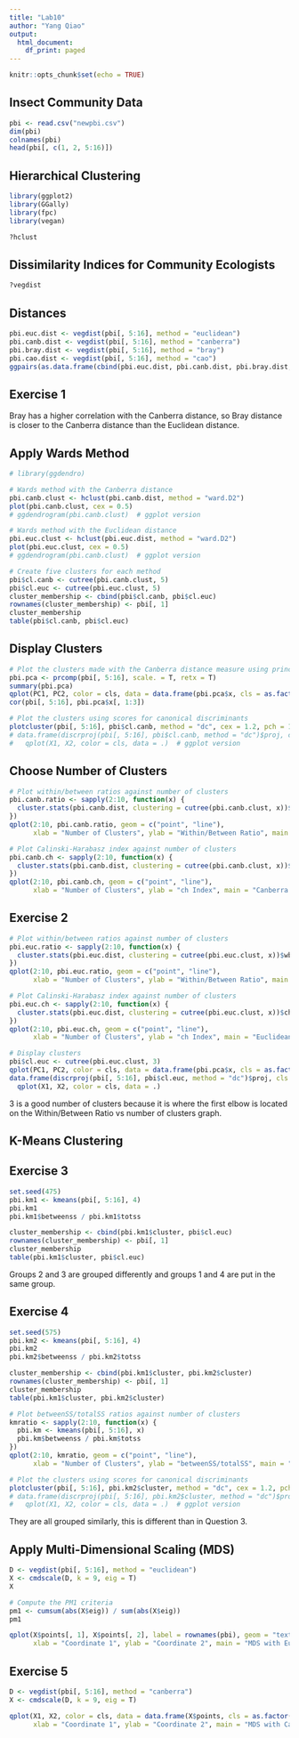 ```yaml
---
title: "Lab10"
author: "Yang Qiao"
output:
  html_document:
    df_print: paged
---
```


```r
knitr::opts_chunk$set(echo = TRUE)
```

## Insect Community Data
```r
pbi <- read.csv("newpbi.csv")
dim(pbi)
colnames(pbi)
head(pbi[, c(1, 2, 5:16)])
```

## Hierarchical Clustering
```r
library(ggplot2)
library(GGally)
library(fpc)
library(vegan)

?hclust
```

## Dissimilarity Indices for Community Ecologists
```r
?vegdist
```

## Distances
```r
pbi.euc.dist <- vegdist(pbi[, 5:16], method = "euclidean")
pbi.canb.dist <- vegdist(pbi[, 5:16], method = "canberra")
pbi.bray.dist <- vegdist(pbi[, 5:16], method = "bray")
pbi.cao.dist <- vegdist(pbi[, 5:16], method = "cao")
ggpairs(as.data.frame(cbind(pbi.euc.dist, pbi.canb.dist, pbi.bray.dist, pbi.cao.dist)))
```

## Exercise 1

Bray has a higher correlation with the Canberra distance, so Bray distance is closer to the Canberra distance than the Euclidean distance.

## Apply Wards Method
```r
# library(ggdendro)

# Wards method with the Canberra distance
pbi.canb.clust <- hclust(pbi.canb.dist, method = "ward.D2")
plot(pbi.canb.clust, cex = 0.5)
# ggdendrogram(pbi.canb.clust)  # ggplot version

# Wards method with the Euclidean distance 
pbi.euc.clust <- hclust(pbi.euc.dist, method = "ward.D2")
plot(pbi.euc.clust, cex = 0.5)
# ggdendrogram(pbi.canb.clust)  # ggplot version

# Create five clusters for each method
pbi$cl.canb <- cutree(pbi.canb.clust, 5)
pbi$cl.euc <- cutree(pbi.euc.clust, 5)
cluster_membership <- cbind(pbi$cl.canb, pbi$cl.euc)
rownames(cluster_membership) <- pbi[, 1]
cluster_membership
table(pbi$cl.canb, pbi$cl.euc)
```

## Display Clusters
```r
# Plot the clusters made with the Canberra distance measure using principal component scores.
pbi.pca <- prcomp(pbi[, 5:16], scale. = T, retx = T)
summary(pbi.pca)
qplot(PC1, PC2, color = cls, data = data.frame(pbi.pca$x, cls = as.factor(pbi$cl.canb)))
cor(pbi[, 5:16], pbi.pca$x[, 1:3])

# Plot the clusters using scores for canonical discriminants
plotcluster(pbi[, 5:16], pbi$cl.canb, method = "dc", cex = 1.2, pch = 16)
# data.frame(discrproj(pbi[, 5:16], pbi$cl.canb, method = "dc")$proj, cls = as.factor(pbi$cl.canb)) %>%
#   qplot(X1, X2, color = cls, data = .)  # ggplot version
```

## Choose Number of Clusters
```r
# Plot within/between ratios against number of clusters
pbi.canb.ratio <- sapply(2:10, function(x) {
  cluster.stats(pbi.canb.dist, clustering = cutree(pbi.canb.clust, x))$wb.ratio
})
qplot(2:10, pbi.canb.ratio, geom = c("point", "line"),
      xlab = "Number of Clusters", ylab = "Within/Between Ratio", main = "Canberra Distance (Ward's Method)")

# Plot Calinski-Harabasz index against number of clusters
pbi.canb.ch <- sapply(2:10, function(x) {
  cluster.stats(pbi.canb.dist, clustering = cutree(pbi.canb.clust, x))$ch
})
qplot(2:10, pbi.canb.ch, geom = c("point", "line"),
      xlab = "Number of Clusters", ylab = "ch Index", main = "Canberra Distance (Ward's Method)")
```

## Exercise 2
```r
# Plot within/between ratios against number of clusters
pbi.euc.ratio <- sapply(2:10, function(x) {
  cluster.stats(pbi.euc.dist, clustering = cutree(pbi.euc.clust, x))$wb.ratio
})
qplot(2:10, pbi.euc.ratio, geom = c("point", "line"),
      xlab = "Number of Clusters", ylab = "Within/Between Ratio", main = "Euclidean Distance (Ward's Method)")

# Plot Calinski-Harabasz index against number of clusters
pbi.euc.ch <- sapply(2:10, function(x) {
  cluster.stats(pbi.euc.dist, clustering = cutree(pbi.euc.clust, x))$ch
})
qplot(2:10, pbi.euc.ch, geom = c("point", "line"),
      xlab = "Number of Clusters", ylab = "ch Index", main = "Euclidean Distance (Ward's Method)")

# Display clusters
pbi$cl.euc <- cutree(pbi.euc.clust, 3)
qplot(PC1, PC2, color = cls, data = data.frame(pbi.pca$x, cls = as.factor(pbi$cl.euc)))
data.frame(discrproj(pbi[, 5:16], pbi$cl.euc, method = "dc")$proj, cls = as.factor(pbi$cl.euc)) %>%
  qplot(X1, X2, color = cls, data = .)
```

3 is a good number of clusters because it is where the first elbow is located on the Within/Between Ratio vs number of clusters graph.

## K-Means Clustering

## Exercise 3
```r
set.seed(475)
pbi.km1 <- kmeans(pbi[, 5:16], 4)
pbi.km1
pbi.km1$betweenss / pbi.km1$totss

cluster_membership <- cbind(pbi.km1$cluster, pbi$cl.euc)
rownames(cluster_membership) <- pbi[, 1]
cluster_membership
table(pbi.km1$cluster, pbi$cl.euc)
```

Groups 2 and 3 are grouped differently and groups 1 and 4 are put in the same group.

## Exercise 4
```r
set.seed(575)
pbi.km2 <- kmeans(pbi[, 5:16], 4)
pbi.km2
pbi.km2$betweenss / pbi.km2$totss

cluster_membership <- cbind(pbi.km1$cluster, pbi.km2$cluster)
rownames(cluster_membership) <- pbi[, 1]
cluster_membership
table(pbi.km1$cluster, pbi.km2$cluster)

# Plot betweenSS/totalSS ratios against number of clusters
kmratio <- sapply(2:10, function(x) {
  pbi.km <- kmeans(pbi[, 5:16], x)
  pbi.km$betweenss / pbi.km$totss
})
qplot(2:10, kmratio, geom = c("point", "line"),
      xlab = "Number of Clusters", ylab = "betweenSS/totalSS", main = "K-means Clustering")

# Plot the clusters using scores for canonical discriminants
plotcluster(pbi[, 5:16], pbi.km2$cluster, method = "dc", cex = 1.2, pch = 16)
# data.frame(discrproj(pbi[, 5:16], pbi.km2$cluster, method = "dc")$proj, cls = as.factor(pbi.km2$cluster)) %>%
#   qplot(X1, X2, color = cls, data = .)  # ggplot version
```

They are all grouped similarly, this is different than in Question 3.

## Apply Multi-Dimensional Scaling (MDS)
```r
D <- vegdist(pbi[, 5:16], method = "euclidean")
X <- cmdscale(D, k = 9, eig = T)
X

# Compute the PM1 criteria
pm1 <- cumsum(abs(X$eig)) / sum(abs(X$eig))
pm1

qplot(X$points[, 1], X$points[, 2], label = rownames(pbi), geom = "text",
      xlab = "Coordinate 1", ylab = "Coordinate 2", main = "MDS with Euclidean Distances")
```

## Exercise 5
```r
D <- vegdist(pbi[, 5:16], method = "canberra")
X <- cmdscale(D, k = 9, eig = T)

qplot(X1, X2, color = cls, data = data.frame(X$points, cls = as.factor(pbi$cl.canb)),
      xlab = "Coordinate 1", ylab = "Coordinate 2", main = "MDS with Canberra Distances")
```
